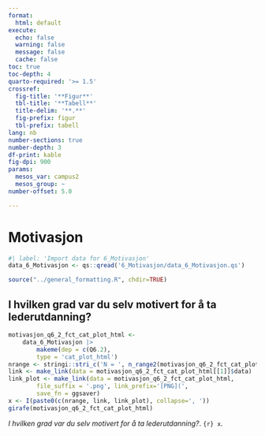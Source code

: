 ```yaml
---
format:
  html: default
execute:
  echo: false
  warning: false
  message: false
  cache: false
toc: true
toc-depth: 4
quarto-required: '>= 1.5'
crossref:
  fig-title: '**Figur**'
  tbl-title: '**Tabell**'
  title-delim: '**.**'
  fig-prefix: figur
  tbl-prefix: tabell
lang: nb
number-sections: true
number-depth: 3
df-print: kable
fig-dpi: 900
params:
  mesos_var: campus2
  mesos_group: ~
number-offset: 5.0

---
```

# Motivasjon
```r
#| label: 'Import data for 6_Motivasjon'
data_6_Motivasjon <- qs::qread('6_Motivasjon/data_6_Motivasjon.qs')
```
```r
source("../general_formatting.R", chdir=TRUE)
```

## I hvilken grad var du selv motivert for å ta lederutdanning?{#sec-I-hvilken-grad-var-du-selv-motivert-for-a-ta-lederutdanning--75}


::: {#fig-motivasjon-q6-2-fct-cat-plot-html}

```r
motivasjon_q6_2_fct_cat_plot_html <-
	data_6_Motivasjon |>
		makeme(dep = c(Q6.2),
		type = 'cat_plot_html')
nrange <- stringi::stri_c('N = ', n_range2(motivasjon_q6_2_fct_cat_plot_html[[1]]))
link <- make_link(data = motivasjon_q6_2_fct_cat_plot_html[[1]]$data)
link_plot <- make_link(data = motivasjon_q6_2_fct_cat_plot_html,
		file_suffix = '.png', link_prefix='[PNG](',
		save_fn = ggsaver)
x <- I(paste0(c(nrange, link, link_plot), collapse=', '))
girafe(motivasjon_q6_2_fct_cat_plot_html)
```

_I hvilken grad var du selv motivert for å ta lederutdanning?_. `{r} x`.

:::

